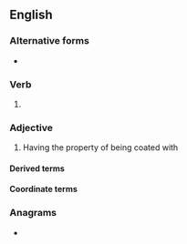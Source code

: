 ==English==

===Alternative forms===
* {{alter|en|aluminized}}

===Verb===
{{head|en|verb form}}

# {{en-past of|aluminise}}

===Adjective===
{{en-adj|-}}

# Having the property of being coated with {{l|en|aluminium}}

====Derived terms====
{{der3|en|
|HDA
}}

====Coordinate terms====
{{col3|en|
|[[galvanised]]/[[galvanized]]
|bronzed
|blued
}}

===Anagrams===
* {{anagrams|en|a=adeiilmnsu|aluminides|unidealism}}